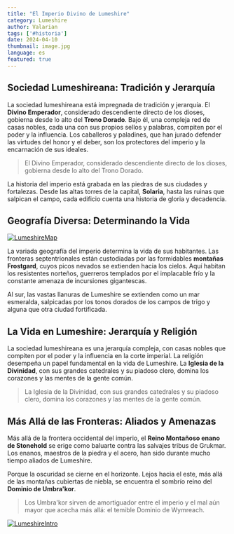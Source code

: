 ```yaml
---
title: "El Imperio Divino de Lumeshire"
category: Lumeshire
author: Valarian
tags: ['#historia']
date: 2024-04-10
thumbnail: image.jpg
language: es
featured: true
---
```


## Sociedad Lumeshireana: Tradición y Jerarquía

La sociedad lumeshireana está impregnada de tradición y jerarquía. El **Divino Emperador**, considerado descendiente directo de los dioses, gobierna desde lo alto del **Trono Dorado**. Bajo él, una compleja red de casas nobles, cada una con sus propios sellos y palabras, compiten por el poder y la influencia. Los caballeros y paladines, que han jurado defender las virtudes del honor y el deber, son los protectores del imperio y la encarnación de sus ideales.

> El Divino Emperador, considerado descendiente directo de los dioses, gobierna desde lo alto del Trono Dorado.

La historia del imperio está grabada en las piedras de sus ciudades y fortalezas. Desde las altas torres de la capital, **Solaria**, hasta las ruinas que salpican el campo, cada edificio cuenta una historia de gloria y decadencia.

## Geografía Diversa: Determinando la Vida

[![LumeshireMap](https://i.imgur.com/hZSjjVU.png)](https://i.imgur.com/hZSjjVU.png)

La variada geografía del imperio determina la vida de sus habitantes. Las fronteras septentrionales están custodiadas por las formidables **montañas Frostgard**, cuyos picos nevados se extienden hacia los cielos. Aquí habitan los resistentes norteños, guerreros templados por el implacable frío y la constante amenaza de incursiones gigantescas.

Al sur, las vastas llanuras de Lumeshire se extienden como un mar esmeralda, salpicadas por los tonos dorados de los campos de trigo y alguna que otra ciudad fortificada.

## La Vida en Lumeshire: Jerarquía y Religión

La sociedad lumeshireana es una jerarquía compleja, con casas nobles que compiten por el poder y la influencia en la corte imperial. La religión desempeña un papel fundamental en la vida de Lumeshire. La **Iglesia de la Divinidad**, con sus grandes catedrales y su piadoso clero, domina los corazones y las mentes de la gente común.

> La Iglesia de la Divinidad, con sus grandes catedrales y su piadoso clero, domina los corazones y las mentes de la gente común.

## Más Allá de las Fronteras: Aliados y Amenazas

Más allá de la frontera occidental del imperio, el **Reino Montañoso enano de Stonehold** se erige como baluarte contra las salvajes tribus de Grukmar. Los enanos, maestros de la piedra y el acero, han sido durante mucho tiempo aliados de Lumeshire.

Porque la oscuridad se cierne en el horizonte. Lejos hacia el este, más allá de las montañas cubiertas de niebla, se encuentra el sombrío reino del **Dominio de Umbra'kor**. 

> Los Umbra'kor sirven de amortiguador entre el imperio y el mal aún mayor que acecha más allá: el temible Dominio de Wymreach.

[![LumeshireIntro](https://i.imgur.com/RNjhnOi.png)](https://i.imgur.com/RNjhnOi.png)